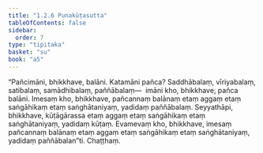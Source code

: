 ```yaml
---
title: "1.2.6 Punakūṭasutta"
tableOfContents: false
sidebar:
  order: 7
type: "tipitaka"
basket: "su"
book: "a5"
---
```



<DynamicBreadcrumb />

<Division number="16" book="a5">

<Paragraph number="61" book="a5">
“Pañcimāni, bhikkhave, balāni. Katamāni pañca? Saddhābalaṃ, vīriyabalaṃ, satibalaṃ, samādhibalaṃ, paññābalaṃ—  imāni kho, bhikkhave, pañca balāni. Imesaṃ kho, bhikkhave, pañcannaṃ balānaṃ etaṃ aggaṃ etaṃ saṅgāhikaṃ etaṃ saṅghātaniyaṃ, yadidaṃ paññābalaṃ. Seyyathāpi, bhikkhave, kūṭāgārassa etaṃ aggaṃ etaṃ saṅgāhikaṃ etaṃ saṅghātaniyaṃ, yadidaṃ kūṭaṃ. Evamevaṃ kho, bhikkhave, imesaṃ pañcannaṃ balānaṃ etaṃ aggaṃ etaṃ saṅgāhikaṃ etaṃ saṅghātaniyaṃ, yadidaṃ paññābalan”ti.

</Paragraph>
</Division>

<Paragraph number="62" type="center" book="a5">
Chaṭṭhaṃ.
</Paragraph>